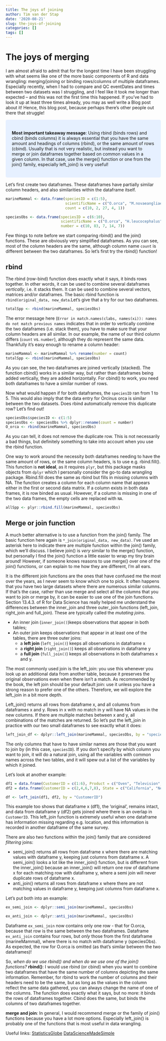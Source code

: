 ```yaml
---
title: The joys of joining
author: Tim van der Stap
date: '2020-08-21'
slug: the-joys-of-joining
categories: []
tags: []
---
```


# The joys of merging

I am almost afraid to admit that for the longest time I have been struggling with what seems like one of the more basic components of R and data wrangling: merging/joining or binding rows/columns of multiple dataframes. Especially recently, when I had to compare and QC eventDates and times between two datasets was I struggling, and I feel like it took me longer than expected -- and this was not the first time this happened. If you've had to look it up at least three times already, you may as well write a Blog post about it! Hence, this blog post, because perhaps there's other people out there that struggle!

<style>
div.blue { background-color:#e6f0ff; border-radius: 5px; padding: 20px;}
</style>
<div class = "blue">

**Most important takeaway message**: Using rbind (binds rows) and cbind (binds columns) it is always essential that you have the same amount and headings of columns (rbind), or the same amount of rows (cbind). Usually that is not very realistic, but instead you want to merge or join dataframes together based on common values in a given column. In that case, use the merge() function or one from the join() family, especially left_join() is very useful!

</div>

Let's first create two dataframes. These dataframes have partially similar column headers, and also similarities within the dataframe itself. 

``` r
marineMammal <- data.frame(speciesID = c(1:5),
                           scientificName = c("O.orca", "M.novaeangliae", "P.vitulina", "E.robustus", "B.physalus"),
                           count = c(10, 2, 27, 4, 1))

speciesObs <- data.frame(speciesID = c(6:10),
                         scientificName = c("O.orca", "H.leucocephalus", "P.vitulina", "H.bachmani", "P.haliaetus"),
                         number = c(10, 83, 7, 14, 7))
```

Few things to note before we start comparing rbind() and the join() functions. These are obviously very simplified dataframes. As you can see, most of the column headers are the same, although column name `count` is different between the two dataframes. So let's first try the rbind() function!

## rbind

The rbind (row-bind) function does exactly what it says, it binds rows together. In other words, it can be used to combine several dataframes _vertically_, i.e. it stacks them. It can be used to combine several vectors, matrices and/or dataframes. The basic rbind function is `rbind(original_data, new_data`.Let's give that a try for our two dataframes. 

``` r
totalSpp <- rbind(marineMammal, speciesObs)
```

The error message here (`Error in match.names(clabs, names(xi)): names do not match previous names` indicates that in order to vertically combine the two dataframes (i.e. stack them), you have to make sure that your column headers are all similar. In our example, the name of our third column differs (`count` vs. `number`), although they do represent the same data. Thankfully it's easy enough to rename a column header:

``` r
marineMammal <- marineMammal %>% rename(number = count)
totalSpp <- rbind(marineMammal, speciesObs)
```

As you can see, the two dataframes are joined vertically (stacked). The function cbind() works in a similar way, but rather than dataframes being added vertically, they are added horizontally. For cbind() to work, you need both dataframes to have a similar number of rows.

Now what would happen if for both dataframes, the `speciesID` ran from 1 to 5. This would also imply that the data entry for Orcinus orca is similar between the two datasets. Does rbind automatically remove this duplicate row? Let's find out!

``` r
speciesObs$speciesID <- c(1:5)
speciesObs <- speciesObs %>% dplyr::rename(count = number)
O_orca <- rbind(marineMammal, speciesObs)
```

As you can tell, it does not remove the duplicate row. This is not necessarily a bad things, but definitely something to take into account when you use the rbind function. 

One way to work around the necessity both dataframes needing to have the same amount of rows, or the same column headers, is to use e.g. rbind.fill(). This function is **not ideal**, as it requires `plyr`, but this package masks objects from `dplyr` which I personally consider the go-to data wrangling package. Rbind.fill does the same as rbind but fills in missing columns with NA. The function creates a column for each column name that appears either in the first or second data matrix. If a column exists in both data frames, it is row binded as usual. However, if a column is missing in one of the two data frames, the empty cells are replaced with `NA`. 

``` r
allSpp <- plyr::rbind.fill(marineMammal, speciesObs)
```

## Merge or join function

A much better alternative is to use a function from the join() family. The basic function here again is `*_join(original_data, new_data)`. I've used an asterisk here to indicate there are multiple function within the join() family, which we'll discuss. I believe join() is _very_ similar to the merge() function, but personally I find the join() function a little easier to wrap my tiny brain around! However, if someone knows reasons to use merge() over one of the join() functions, or can explain to me how they are different, I'm all ears. 

It is the different join functions are the ones that have confused me the most over the years, as I never seem to know which one to pick. It often happens that you have two large datasets where there are numerous similar columns. If that's the case, rather than use merge and select all the columns that you want to join or merge by, it can be easier to use one of the join functions. Section 13.4.3. of R for Data Science has really helped me understand the differences between the inner_join and three outer_join functions (left_join, right_join and full_join). These are typically called the _mutating joins_. 

* An inner join (`inner_join()`)keeps observations that appear in both tables;
* An outer join keeps observations that appear in at least one of the tables, there are three outer joins:
    - a **left join** (`left_join()`) keeps all observations in dataframe x
    - a **right join** (`right_join()`) keeps all observations in dataframe y
    - a **full join** (`full_join()`) keeps all observations in both dataframes x and y. 

The most commonly used join is the left_join: you use this whenever you look up an additional data from another table, because it preserves the original observations even when there isn't a match. As recommended by the book, the left join should be your default join: use it unless you have a strong reason to prefer one of the others. Therefore, we will explore the left_join in a bit more depth. 

Left_join() returns all rows from dataframe x, and all columns from dataframes x and y. Rows in x with no match in y will have NA values in the new columns. If there are multiple matches between x and y, all combinations of the matches are returned. So let's put the left_join in practice with our two small dataframes to see exactly what it does: 

``` r
left_join_df <- dplyr::left_join(marineMammal, speciesObs, by = "speciesID")
```

The only columns that have to have similar names are those that you want to join by (in this case, `speciesID`). If you don't specify by which column you want to join, it will do a natural join, using all the variables with common names across the two tables, and it will spew out a list of the variables by which it joined. 

Let's look at another example:

``` r
df1 = data.frame(CustomerID = c(1:6), Product = c("Oven", "Television", "Mobile", "WashingMachine", "Lightings", "Ipad"))
df2 = data.frame(CustomerID = c(2,4,6,7,8), State = c("California", "New York", "Ohio", "Texas", "Indiana"))

df <- left_join(df1, df2, by = "CustomerID")
```

This example too shows that dataframe x (df1), the 'original', remains intact, and data from dataframe y (df2) gets joined where there is an overlap in `CustomerID`. This left_join function is extremely useful when one dataframe has information missing regarding e.g. location, and this information is recorded in another dataframe of the same survey.

There are also two functions within the join() family that are considered _filtering_ joins: 

* semi_join() returns all rows from dataframe x where there are matching values with dataframe y, keeping just columns from dataframe x. A semi_join() looks a lot like the inner_join() function, but is different from the inner_join() because an inner_join() will return one row of dataframe x for each matching row with dataframe y, where a semi join will never duplicate rows of dataframe x.
* anti_join() returns all rows from dataframe x where there are not matching values in dataframe y, keeping just columns from dataframe x.

Let's put both into an example:

``` r
ex_semi_join <- dplyr::semi_join(marineMammal, speciesObs)

ex_anti_join <- dplyr::anti_join(marineMammal, speciesObs)
```

Dataframe `ex_semi_join` now contains only one row - that for O.orca, because that row is the same between the two dataframes. Dataframe `ex_anti_join` contains four rows, but _only_ those from the first dataframe (marineMammal), where there is no match with dataframe y (speciesObs). As expected, the row for O.orca is omitted (as that's similar between the two dataframes)!

So, _when do we use rbind() and when do we use one of the join() functions?_ 
**rbind()**: I would use rbind (or cbind) when you want to combine two dataframes that have the same number of columns depicting the same information. Remember, for rbind to work the number of columns and their headers need to be the same, but as long as the values in the column reflect the same data gathered, you can always change the name of one of the columns. The function does exactly what it says, but no more: it binds the rows of dataframes together. Cbind does the same, but binds the columns of two dataframes together. 

**merge and join**: In general, I would recommend merge or the family of join() functions because you have a lot more options. Especially left_join() is probably one of the functions that is most useful in data wrangling. 

Useful links:
[StatisticsGlobe](https://statisticsglobe.com/rbind-in-r-example-vector-data-frame-fill-columns/)
[DataScienceMadeSimple](http://www.datasciencemadesimple.com/join-in-r-merge-in-r/)